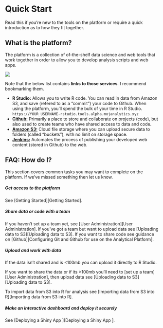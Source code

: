 # Quick Start

Read this if you're new to the tools on the platform or require a quick introduction as to how they fit together.

## What is the platform?

The platform is a collection of of-the-shelf data science and web tools that work together in order to allow you to develop analysis scripts and web apps.

![](images/quick_start/platform.png)

Note that the below list contains **links to those services**. I recommend bookmarking them.

- **R Studio:** Allows you to write R code. You can read in data from Amazon S3, and save (refered to as a "commit") your code to Github. When using the platform, you'll spend the bulk of your time in R Studio.
  `https://YOUR_USERNAME-rstudio.tools.alpha.mojanalytics.xyz`
- [**Github:**](https://github.com/moj-analytical-services) Primarily a place to store and collaborate on projects (code), but also used to create teams who have shared access to data and code.
- [**Amazon S3:**](https://alpha-analytics-moj.eu.auth0.com/samlp/NpfImg4P3ynU6HFx7ivYmqUZWQHfwi3Y) Cloud file storage where you can upload secure data to folders (called "buckets"), with no limit on storage space.
- [**Jenkins:**](https://jenkins.services.alpha.mojanalytics.xyz/) Automates the process of publishing your developed web content (stored in Github) to the web.

##  FAQ: How do I?

This section covers common tasks you may want to complete on the platform. If we've missed something then let us know.

##### Get access to the platform{-}

See [Getting Started][Getting Started].

##### Share data or code with a team{-}
If you haven't set up a team yet, see [User Administration][User Administration].
If you've got a team but want to upload data see [Uploading data to S3][Uploading data to S3].
If you want to share code see guidance on [Github][Configuring Git and Github for use on the Analytical Platform].


##### Upload and work with data{-}

If the data isn't shared and is <100mb you can upload it directly to R Studio.

If you want to share the data or if its >100mb you'll need to [set up a team][User Administration], then upload data see [Uploading data to S3][Uploading data to S3].

To import data from S3 into R for analysis see [Importing data from S3 into R][Importing data from S3 into R].

##### Make an interactive dashboard and deploy it securely{-}

See [Deploying a Shiny App ][Deploying a Shiny App ].
